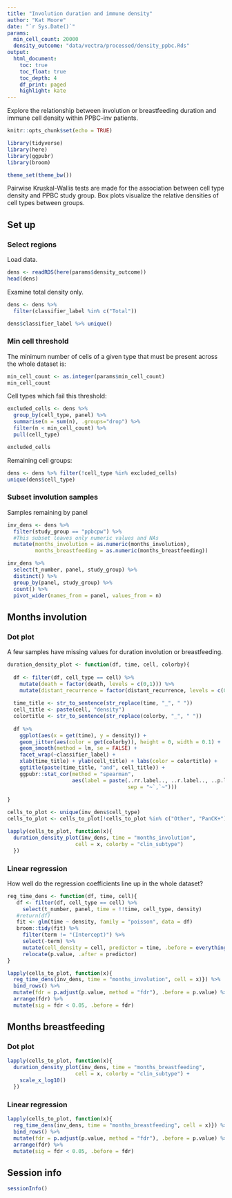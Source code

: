 ```yaml
---
title: "Involution duration and immune density"
author: "Kat Moore"
date: "`r Sys.Date()`"
params:
  min_cell_count: 20000
  density_outcome: "data/vectra/processed/density_ppbc.Rds"
output: 
  html_document:
    toc: true
    toc_float: true
    toc_depth: 4
    df_print: paged
    highlight: kate
---
```


Explore the relationship between involution or breastfeeding duration and immune cell density within PPBC-inv patients.

```r
knitr::opts_chunk$set(echo = TRUE)
```

```r
library(tidyverse)
library(here)
library(ggpubr)
library(broom)

theme_set(theme_bw())
```

Pairwise Kruskal-Wallis tests are made for the association between cell type density and PPBC study group. Box plots visualize the relative densities of cell types between groups.

## Set up

### Select regions

Load data.

```r
dens <- readRDS(here(params$density_outcome))
head(dens)
```

Examine total density only.

```r
dens <- dens %>%
  filter(classifier_label %in% c("Total"))

dens$classifier_label %>% unique()
```

### Min cell threshold

The minimum number of cells of a given type that must be present across the whole dataset is:

```r
min_cell_count <- as.integer(params$min_cell_count)
min_cell_count
```

Cell types which fail this threshold:

```r
excluded_cells <- dens %>%
  group_by(cell_type, panel) %>%
  summarise(n = sum(n), .groups="drop") %>%
  filter(n < min_cell_count) %>%
  pull(cell_type)

excluded_cells
```

Remaining cell groups:

```r
dens <- dens %>% filter(!cell_type %in% excluded_cells)
unique(dens$cell_type)
```

### Subset involution samples

Samples remaining by panel

```r
inv_dens <- dens %>%
  filter(study_group == "ppbcpw") %>%
  #This subset leaves only numeric values and NAs
  mutate(months_involution = as.numeric(months_involution),
         months_breastfeeding = as.numeric(months_breastfeeding))

inv_dens %>%
  select(t_number, panel, study_group) %>%
  distinct() %>%
  group_by(panel, study_group) %>%
  count() %>%
  pivot_wider(names_from = panel, values_from = n)
```

## Months involution

### Dot plot

A few samples have missing values for duration involution or breastfeeding.

```r
duration_density_plot <- function(df, time, cell, colorby){
  
  df <- filter(df, cell_type == cell) %>%
    mutate(death = factor(death, levels = c(0,1))) %>%
    mutate(distant_recurrence = factor(distant_recurrence, levels = c(0,1)))
  
  time_title <- str_to_sentence(str_replace(time, "_", " "))
  cell_title <- paste(cell, "density")
  colortitle <- str_to_sentence(str_replace(colorby, "_", " "))
  
  df %>%
    ggplot(aes(x = get(time), y = density)) +
    geom_jitter(aes(color = get(colorby)), height = 0, width = 0.1) +
    geom_smooth(method = lm, se = FALSE) +
    facet_wrap(~classifier_label) +
    xlab(time_title) + ylab(cell_title) + labs(color = colortitle) +
    ggtitle(paste(time_title, "and", cell_title)) +
    ggpubr::stat_cor(method = "spearman",
                     aes(label = paste(..rr.label.., ..r.label.., ..p.label..,
                                       sep = "~`,`~")))
  
}

cells_to_plot <- unique(inv_dens$cell_type)
cells_to_plot <- cells_to_plot[!cells_to_plot %in% c("Other", "PanCK+")]

lapply(cells_to_plot, function(x){
  duration_density_plot(inv_dens, time = "months_involution",
                      cell = x, colorby = "clin_subtype")
  })
```

### Linear regression

How well do the regression coefficients line up in the whole dataset?

```r
reg_time_dens <- function(df, time, cell){
   df <- filter(df, cell_type == cell) %>%
     select(t_number, panel, time = !!time, cell_type, density)
   #return(df)
   fit <- glm(time ~ density, family = "poisson", data = df)
   broom::tidy(fit) %>%
     filter(term != "(Intercept)") %>%
     select(-term) %>%
     mutate(cell_density = cell, predictor = time, .before = everything()) %>%
     relocate(p.value, .after = predictor)
}

lapply(cells_to_plot, function(x){
  reg_time_dens(inv_dens, time = "months_involution", cell = x)}) %>%
  bind_rows() %>%
  mutate(fdr = p.adjust(p.value, method = "fdr"), .before = p.value) %>%
  arrange(fdr) %>%
  mutate(sig = fdr < 0.05, .before = fdr)
```

## Months breastfeeding

### Dot plot

```r
lapply(cells_to_plot, function(x){
  duration_density_plot(inv_dens, time = "months_breastfeeding",
                      cell = x, colorby = "clin_subtype") +
    scale_x_log10()
  })
```

### Linear regression

```r
lapply(cells_to_plot, function(x){
  reg_time_dens(inv_dens, time = "months_breastfeeding", cell = x)}) %>%
  bind_rows() %>%
  mutate(fdr = p.adjust(p.value, method = "fdr"), .before = p.value) %>%
  arrange(fdr) %>%
  mutate(sig = fdr < 0.05, .before = fdr)
```

## Session info

```r
sessionInfo()
```
